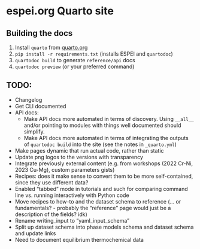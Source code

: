 # espei.org Quarto site

## Building the docs
1. Install `quarto` from [quarto.org](https://quarto.org/docs/get-started/)
2. `pip install -r requirements.txt` (installs ESPEI and `quartodoc`)
3. `quartodoc build` to generate `reference/api` docs
4. `quartodoc preview` (or your preferred command)

## TODO:
- Changelog
- Get CLI documented
- API docs:
  - Make API docs more automated in terms of discovery. Using `__all__` and/or pointing to modules with things well documented should simplify.
  - Make API docs more automated in terms of integrating the outputs of `quartodoc build` into the site (see the notes in `_quarto.yml`)
- Make pages dynamic that run actual code, rather than static
- Update png logos to the versions with transparency
- Integrate previously external content (e.g. from workshops (2022 Cr-Ni, 2023 Cu-Mg), custom parameters gists)
- Recipes: does it make sense to convert them to be more self-contained, since they use different data?
- Enabled "tabbed" mode in tutorials and such for comparing command line vs. running interactively with Python code
- Move recipes to how-to and the dataset schema to reference (... or fundamentals? - probably the "reference" page would just be a description of the fields? idk)
- Rename writing_input to "yaml_input_schema"
- Split up dataset schema into phase models schema and dataset schema and update links
- Need to document equilibrium thermochemical data